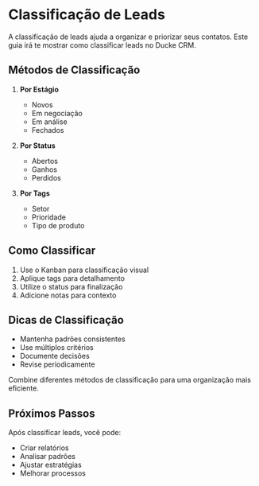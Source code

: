 # Classificação de Leads

A classificação de leads ajuda a organizar e priorizar seus contatos. Este guia irá te mostrar como classificar leads no Ducke CRM.

## Métodos de Classificação

1. **Por Estágio**
   - Novos
   - Em negociação
   - Em análise
   - Fechados

2. **Por Status**
   - Abertos
   - Ganhos
   - Perdidos

3. **Por Tags**
   - Setor
   - Prioridade
   - Tipo de produto

## Como Classificar

1. Use o Kanban para classificação visual
2. Aplique tags para detalhamento
3. Utilize o status para finalização
4. Adicione notas para contexto

## Dicas de Classificação

- Mantenha padrões consistentes
- Use múltiplos critérios
- Documente decisões
- Revise periodicamente


Combine diferentes métodos de classificação para uma organização mais eficiente.


## Próximos Passos

Após classificar leads, você pode:
- Criar relatórios
- Analisar padrões
- Ajustar estratégias
- Melhorar processos 
